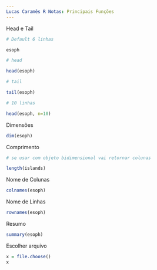 ```yaml
---
Lucas Caramês R Notas: Principais Funções
---
```



Head e Tail
```r

# Default 6 linhas

esoph

# head

head(esoph)

# tail

tail(esoph)

# 10 linhas

head(esoph, n=10)
```

Dimensões
```r
dim(esoph)
```
Comprimento
```r
# se usar com objeto bidimensional vai retornar colunas

length(islands)
```
Nome de Colunas
```r
colnames(esoph)
```
Nome de Linhas
```r
rownames(esoph)
```
Resumo
```r
summary(esoph)
```
Escolher arquivo
```r
x = file.choose()
x
```
